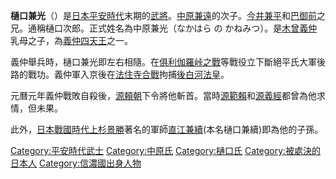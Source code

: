 {{japanese|image=Higuchi Kanemitsu.jpg|width=200px|japanese=樋口 兼光|kana=ひぐち　かねみつ|romaji=Higuchi Kanemitsu}}
'''樋口兼光'''（{{bd|？||1184年|3月15日（[[元曆|元曆]]元年陰曆2月2日）|catIdx=T}}）是[[平安時代|日本平安時代]]末期的[[武士|武將]]。[[中原兼遠|中原兼遠]]的次子。[[今井兼平|今井兼平]]和[[巴御前|巴御前]]之兄。通稱樋口次郎。正式姓名為中原兼光（なかはら の かねみつ）。是[[木曾義仲|木曾義仲]]乳母之子，為[[義仲四天王|義仲四天王]]之一。

義仲舉兵時，樋口兼光即左右相隨。在[[俱利伽羅峠之戰|俱利伽羅峠之戰]]等戰役立下斷絕平氏大軍後路的戰功。義仲軍入京後在[[法住寺合戰|法住寺合戰]]拘捕[[後白河法皇|後白河法皇]]。

元曆元年義仲戰敗自殺後，[[源頼朝|源頼朝]]下令將他斬首。當時[[源範賴|源範賴]]和[[源義經|源義經]]都曾為他求情，但未果。

此外，[[戰國_(日本)|日本戰國時代]][[上杉景勝|上杉景勝]]著名的軍師[[直江兼續|直江兼續]](本名樋口兼續)即為他的子孫。

[[Category:平安時代武士|Category:平安時代武士]]
[[Category:中原氏|Category:中原氏]]
[[Category:樋口氏|Category:樋口氏]]
[[Category:被處決的日本人|Category:被處決的日本人]]
[[Category:信濃國出身人物|Category:信濃國出身人物]]